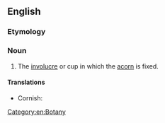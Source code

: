 ==English==

===Etymology===
{{compound|en|acorn|cup}}

===Noun===
{{en-noun}}

# The [[involucre]] or cup in which the [[acorn]] is fixed.

====Translations====
{{trans-top|Involucre in which acorn is fixed}}
{{trans-mid}}
* Cornish: {{t|kw|byskon mes|f}}
{{trans-bottom}}

[[Category:en:Botany]]